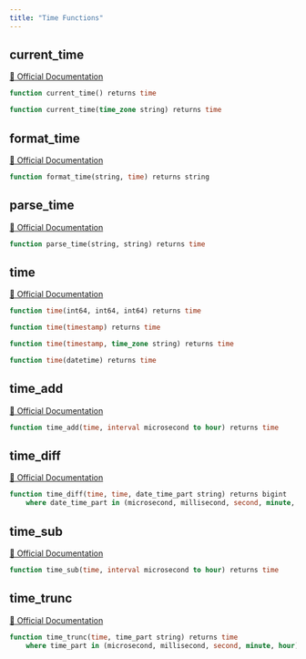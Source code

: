```yaml
---
title: "Time Functions"
---
```


## current_time
[🔗 Official Documentation](#https://cloud.google.com/bigquery/docs/reference/standard-sql/time_functions#current_time)

```sql
function current_time() returns time
```


```sql
function current_time(time_zone string) returns time
```


## format_time
[🔗 Official Documentation](#https://cloud.google.com/bigquery/docs/reference/standard-sql/time_functions#format_time)

```sql
function format_time(string, time) returns string
```


## parse_time
[🔗 Official Documentation](#https://cloud.google.com/bigquery/docs/reference/standard-sql/time_functions#parse_time)

```sql
function parse_time(string, string) returns time
```


## time
[🔗 Official Documentation](#https://cloud.google.com/bigquery/docs/reference/standard-sql/time_functions#time)

```sql
function time(int64, int64, int64) returns time
```


```sql
function time(timestamp) returns time
```


```sql
function time(timestamp, time_zone string) returns time
```


```sql
function time(datetime) returns time
```


## time_add
[🔗 Official Documentation](#https://cloud.google.com/bigquery/docs/reference/standard-sql/time_functions#time_add)

```sql
function time_add(time, interval microsecond to hour) returns time
```


## time_diff
[🔗 Official Documentation](#https://cloud.google.com/bigquery/docs/reference/standard-sql/time_functions#time_diff)

```sql
function time_diff(time, time, date_time_part string) returns bigint
	where date_time_part in (microsecond, millisecond, second, minute, hour)
```


## time_sub
[🔗 Official Documentation](#https://cloud.google.com/bigquery/docs/reference/standard-sql/time_functions#time_sub)

```sql
function time_sub(time, interval microsecond to hour) returns time
```


## time_trunc
[🔗 Official Documentation](#https://cloud.google.com/bigquery/docs/reference/standard-sql/time_functions#time_trunc)

```sql
function time_trunc(time, time_part string) returns time
	where time_part in (microsecond, millisecond, second, minute, hour)
```



